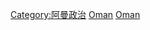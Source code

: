 {{Commonscat|International relations of Oman}}

[[Category:阿曼政治|Category:阿曼政治]]
[[Category:中东外交|Oman]]
[[Category:亚洲各国外交|Oman]]